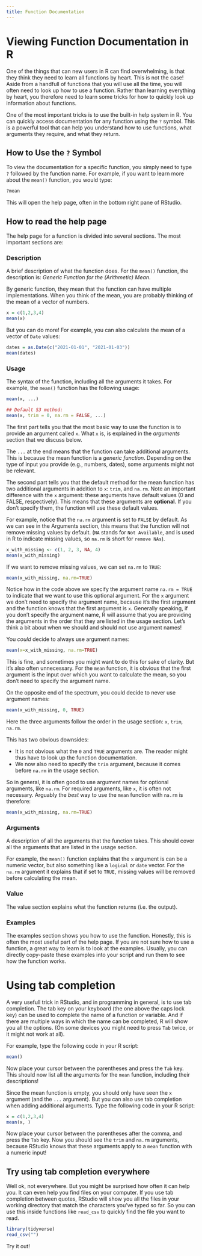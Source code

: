 ```yaml
---
title: Function Documentation
---
```


# Viewing Function Documentation in R

One of the things that can new users in R can find overwhelming, is that they think they need to learn all functions by heart.
This is not the case!
Aside from a handfull of functions that you will use all the time, you will often need to look up how to use a function.
Rather than learning everything by heart, you therefore need to learn some tricks for how to quickly look up information about functions.

One of the most important tricks is to use the built-in help system in R.
You can quickly access documentation for any function using the `?` symbol. 
This is a powerful tool that can help you understand how to use functions, what arguments they require, and what they return.

## How to Use the `?` Symbol

To view the documentation for a specific function, you simply need to type `?` followed by the function name. For example, if you want to learn more about the `mean()` function, you would type:

```r
?mean
```

This will open the help page, often in the bottom right pane of RStudio.

## How to read the help page

The help page for a function is divided into several sections. 
The most important sections are:

### Description

A brief description of what the function does.
For the `mean()` function, the description is: *Generic Function for the (Arithmetic) Mean*.

By generic function, they mean that the function can have multiple implementations.
When you think of the mean, you are probably thinking of the mean of a vector of numbers.

```r
x = c(1,2,3,4)
mean(x)
```

But you can do more!
For example, you can also calculate the mean of a vector of `Date` values:

```r
dates = as.Date(c("2021-01-01", "2021-01-03"))
mean(dates)
```


### Usage

The syntax of the function, including all the arguments it takes.
For example, the `mean()` function has the following usage:

```r
mean(x, ...)

## Default S3 method:
mean(x, trim = 0, na.rm = FALSE, ...)
```

The first part tells you that the most basic way to use the function is to provide an argument called `x`. What `x` is, is explained in the *arguments* section that we discuss below.

The `...` at the end means that the function can take additional arguments. 
This is because the mean function is a *generic function*.
Depending on the type of input you provide (e.g., numbers, dates), some arguments might not be relevant.

The second part tells you that the default method for the mean function has two additional arguments in addition to `x`: `trim`, and `na.rm`.
Note an important difference with the `x` argument: these arguments have default values (0 and FALSE, respectively).
This means that these arguments are **optional**.
If you don't specify them, the function will use these default values.

For example, notice that the `na.rm` argument is set to `FALSE` by default. 
As we can see in the Arguments section, this means that the function will not remove missing values by default.
(`NA` stands for `Not Available`, and is used in R to indicate missing values, so `na.rm` is short for `remove NAs`).

```r
x_with_missing <- c(1, 2, 3, NA, 4)
mean(x_with_missing)
```

If we want to remove missing values, we can set `na.rm` to `TRUE`:

```r
mean(x_with_missing, na.rm=TRUE)
```

::: {.callout-note title="To name or not to name your arguments"}

Notice how in the code above we specify the argument name `na.rm = TRUE` to indicate that we want to use this optional argument.
For the `x` argument we don't need to specify the argument name, because it's the first argument and the function knows that the first argument is `x`.
Generally speaking, if you don't specify the argument name, R will assume that you are providing the arguments in the order that they are listed in the usage section.
Let's think a bit about when we should and should not use argument names!

You *could* decide to always use argument names:

```r
mean(x=x_with_missing, na.rm=TRUE)
```

This is fine, and sometimes you might want to do this for sake of clarity.
But it's also often unnecessary.
For the `mean` function, it is obvious that the first argument is the input over which you want to calculate the mean, so you don't need to specify the argument name.

On the opposite end of the spectrum, you could decide to never use argument names:

```r
mean(x_with_missing, 0, TRUE)
```

Here the three arguments follow the order in the usage section: `x`, `trim`, `na.rm`.

This has two obvious downsides:

* It is not obvious what the `0` and `TRUE` arguments are. The reader might thus have to look up the function documentation.
* We now also need to specify the `trim` argument, because it comes before `na.rm` in the usage section.

So in general, it is often good to use argument names for optional arguments, like `na.rm`.
For required arguments, like `x`, it is often not necessary.
Arguably the *best* way to use the `mean` function with `na.rm` is therefore:

```r
mean(x_with_missing, na.rm=TRUE)
```

:::

### Arguments

A description of all the arguments that the function takes.
This should cover all the arguments that are listed in the usage section.

For example, the `mean()` function explains that the `x` argument is can be a numeric vector, but also something like a `logical` or `date` vector.
For the `na.rm` argument it explains that if set to `TRUE`, missing values will be removed before calculating the mean.

### Value

The value section explains what the function returns (i.e. the output).

### Examples

The examples section shows you how to use the function.
Honestly, this is often the most useful part of the help page.
If you are not sure how to use a function, a great way to learn is to look at the examples.
Usually, you can directly copy-paste these examples into your script and run them to see how the function works.


# Using tab completion


A very usefull trick in RStudio, and in programming in general, is to use tab completion.
The tab key on your keyboard (the one above the caps lock key) can be used to complete the name of a function or variable.
And if there are multiple ways in which the name can be completed, R will show you all the options.
(On some devices you might need to press `Tab` twice, or it might not work at all).

For example, type the following code in your R script:

```r
mean()
```

Now place your cursor between the parentheses and press the `Tab` key.
This should now list all the arguments for the `mean` function, including their descriptions!

Since the mean function is empty, you should only have seen the `x` argument (and the `...` argument).
But you can also use tab completion when adding additional arguments.
Type the following code in your R script:

```r
x = c(1,2,3,4)
mean(x, )
```

Now place your cursor between the parentheses after the comma, and press the `Tab` key.
Now you should see the `trim` and `na.rm` arguments, because RStudio knows that these arguments apply to a `mean` function with a numeric input!

## Try using tab completion everywhere

Well ok, not everywhere. But you might be surprised how often it can help you.
It can even help you find files on your computer.
If you use tab completion between quotes, RStudio will show you all the files in your working directory that match the characters you've typed so far.
So you can use this inside functions like `read_csv` to quickly find the file you want to read.

```r
library(tidyverse)
read_csv("")
```

Try it out!